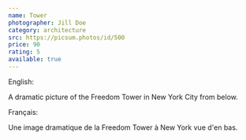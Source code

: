 ```yaml
---
name: Tower
photographer: Jill Doe
category: architecture
src: https://picsum.photos/id/500
price: 90
rating: 5
available: true
---
```

English:

A dramatic picture of the Freedom Tower in New York City from below.

Français:

Une image dramatique de la Freedom Tower à New York vue d'en bas.